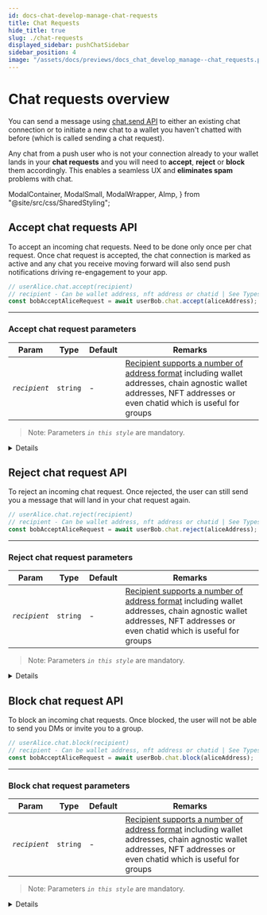```yaml
---
id: docs-chat-develop-manage-chat-requests
title: Chat Requests
hide_title: true
slug: ./chat-requests
displayed_sidebar: pushChatSidebar
sidebar_position: 4
image: "/assets/docs/previews/docs_chat_develop_manage--chat_requests.png"
---
```


# Chat requests overview

You can send a message using [chat.send API](/docs/chat/build/send-message) to either an existing chat connection or to initiate a new chat to a wallet you haven't chatted with before (which is called sending a chat request).

Any chat from a push user who is not your connection already to your wallet lands in your **chat requests** and you will need to **accept**, **reject** or **block** them accordingly. This enables a seamless UX and **eliminates spam** problems with chat.

<head>
  <title>Manage Chat Requests | Push Chat | Push Documentation</title>
</head>

  ModalContainer,
  ModalSmall,
  ModalWrapper,
  AImp,
} from "@site/src/css/SharedStyling";

## Accept chat requests API

To accept an incoming chat requests. Need to be done only once per chat request. Once chat request is accepted, the chat connection is marked as active and any chat you receive moving forward will also send push notifications driving re-engagement to your app.

<Tabs className="codetabs" groupId="code-examples">
  <TabItem value="js" attributes={{className: "codetab js"}} default>

```typescript
// userAlice.chat.accept(recipient)
// recipient - Can be wallet address, nft address or chatid | See Types of Recipient for more info
const bobAcceptAliceRequest = await userBob.chat.accept(aliceAddress);
```

  </TabItem>
</Tabs>

---

### Accept chat request parameters

| Param         | Type     | Default | Remarks                                                                                                                                                                                                   |
| ------------- | -------- | ------- | --------------------------------------------------------------------------------------------------------------------------------------------------------------------------------------------------------- |
| _`recipient`_ | `string` | -       | [Recipient supports a number of address format](/docs/chat/build/types-of-recipient) including wallet addresses, chain agnostic wallet addresses, NFT addresses or even chatid which is useful for groups |

> Note: Parameters _`in this style`_ are mandatory.

<Details summary="Expected response">200 OK</Details>

## Reject chat request API

To reject an incoming chat request. Once rejected, the user can still send you a message that will land in your chat request again.

<Tabs className="codetabs" groupId="code-examples">
  <TabItem value="js" attributes={{className: "codetab js"}} default>

```typescript
// userAlice.chat.reject(recipient)
// recipient - Can be wallet address, nft address or chatid | See Types of Recipient for more info
const bobAcceptAliceRequest = await userBob.chat.reject(aliceAddress);
```

  </TabItem>
</Tabs>

---

### Reject chat request parameters

| Param         | Type     | Default | Remarks                                                                                                                                                                                                   |
| ------------- | -------- | ------- | --------------------------------------------------------------------------------------------------------------------------------------------------------------------------------------------------------- |
| _`recipient`_ | `string` | -       | [Recipient supports a number of address format](/docs/chat/build/types-of-recipient) including wallet addresses, chain agnostic wallet addresses, NFT addresses or even chatid which is useful for groups |

> Note: Parameters _`in this style`_ are mandatory.

<Details summary="Expected response">200 OK</Details>

## Block chat request API

To block an incoming chat requests. Once blocked, the user will not be able to send you DMs or invite you to a group.

<Tabs className="codetabs" groupId="code-examples">
  <TabItem value="js" attributes={{className: "codetab js"}} default>

```typescript
// userAlice.chat.block(recipient)
// recipient - Can be wallet address, nft address or chatid | See Types of Recipient for more info
const bobAcceptAliceRequest = await userBob.chat.block(aliceAddress);
```

  </TabItem>
</Tabs>

---

### Block chat request parameters

| Param         | Type     | Default | Remarks                                                                                                                                                                                                   |
| ------------- | -------- | ------- | --------------------------------------------------------------------------------------------------------------------------------------------------------------------------------------------------------- |
| _`recipient`_ | `string` | -       | [Recipient supports a number of address format](/docs/chat/build/types-of-recipient) including wallet addresses, chain agnostic wallet addresses, NFT addresses or even chatid which is useful for groups |

> Note: Parameters _`in this style`_ are mandatory.

<Details summary="Expected response">200 OK</Details>
